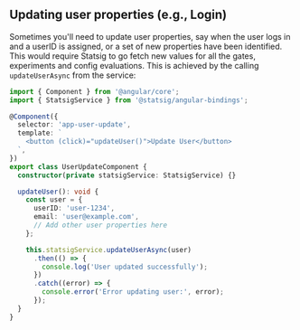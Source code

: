 ## Updating user properties (e.g., Login)

Sometimes you'll need to update user properties, say when the user logs in and a userID is assigned, or a set of new properties have been identified. This would require Statsig to go fetch new values for all the gates, experiments and config evaluations. This is achieved by the calling `updateUserAsync` from the service:

```ts
import { Component } from '@angular/core';
import { StatsigService } from '@statsig/angular-bindings';

@Component({
  selector: 'app-user-update',
  template: `
    <button (click)="updateUser()">Update User</button>
  `,
})
export class UserUpdateComponent {
  constructor(private statsigService: StatsigService) {}

  updateUser(): void {
    const user = {
      userID: 'user-1234',
      email: 'user@example.com',
      // Add other user properties here
    };

    this.statsigService.updateUserAsync(user)
      .then(() => {
        console.log('User updated successfully');
      })
      .catch((error) => {
        console.error('Error updating user:', error);
      });
  }
}
```

